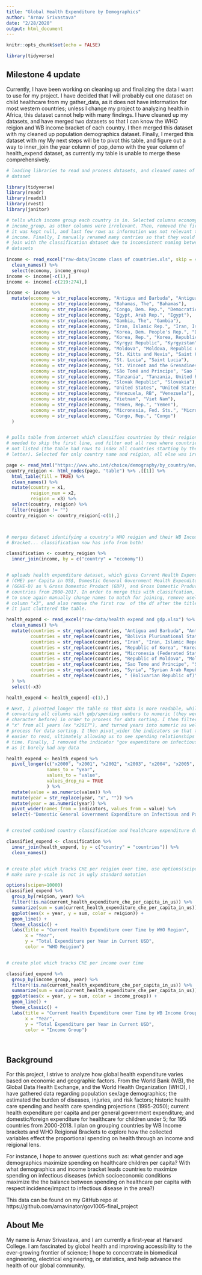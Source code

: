 ```yaml
---
title: "Global Health Expenditure by Demographics"
author: "Arnav Srivastava"
date: "2/28/2020"
output: html_document
---
```


```r
knitr::opts_chunk$set(echo = FALSE)

library(tidyverse)
```
## Milestone 4 update
Currently, I have been working on cleaning up and finalizing the data I want to use for my project. I have decided that I will probably cut one dataset on child healthcare from my gather_data, as it does not have information for most western countries; unless I change my project to analyzing health in Africa, this dataset cannot help with many findings.
I have cleaned up my datasets, and have merged two datasets so that I can know the WHO reigion and WB income bracket of each country. I then merged this dataset with my cleaned up population demographics dataset. Finally, I merged this dataset with my
My next steps will be to pivot this table, and figure out a way to inner_join the year column of pop_demo with the year column of health_expend dataset, as currently my table is unable to merge these comprehensively. 

```r


# loading libraries to read and process datasets, and cleaned names of every
# dataset

library(tidyverse)
library(readr)
library(readxl)
library(rvest)
library(janitor)

# tells which income group each country is in. Selected columns economy and
# income_group, as other columns were irrelevant. Then, removed the first row as
# it was kept null, and last few rows as information was not relevant to country
# income. Finally, I manually renamed many contries so that they would properly
# join with the classification dataset due to inconsistent naming between both
# datasets
  
income <- read_excel("raw-data/Income class of countries.xls", skip = 4) %>% 
  clean_names() %>% 
  select(economy, income_group)
income <- income[-c(1),]
income <- income[-c(219:274),]

income <- income %>% 
  mutate(economy = str_replace(economy, "Antigua and Barbuda", "Antigua And Barbuda"),
         economy = str_replace(economy, "Bahamas, The", "Bahamas"),
         economy = str_replace(economy, "Congo, Dem. Rep.", "Democratic Republic of the Congo"),
         economy = str_replace(economy, "Egypt, Arab Rep.", "Egypt"),
         economy = str_replace(economy, "Gambia, The", "Gambia"),
         economy = str_replace(economy, "Iran, Islamic Rep.", "Iran, Islamic Republic of"),
         economy = str_replace(economy, "Korea, Dem. People's Rep.", "Democratic Peoples Republic of Korea"),
         economy = str_replace(economy, "Korea, Rep.", "Korea, Republic of"),
         economy = str_replace(economy, "Kyrgyz Republic", "Kyrgyzstan"),
         economy = str_replace(economy, "Moldova", "Moldova, Republic of"),
         economy = str_replace(economy, "St. Kitts and Nevis", "Saint Kitts"),
         economy = str_replace(economy, "St. Lucia", "Saint Lucia"),
         economy = str_replace(economy, "St. Vincent and the Grenadines", "Saint Vincent and the Grenadines"),
         economy = str_replace(economy, "São Tomé and Principe", "Sao Tome And Principe"),
         economy = str_replace(economy, "Tanzania", "Tanzania, United Republic of"),
         economy = str_replace(economy, "Slovak Republic", "Slovakia"),
         economy = str_replace(economy, "United States", "United States of America"),
         economy = str_replace(economy, "Venezuela, RB", "Venezuela"),
         economy = str_replace(economy, "Vietnam", "Viet Nam"),
         economy = str_replace(economy, "Yemen, Rep.", "Yemen"),
         economy = str_replace(economy, "Micronesia, Fed. Sts.", "Micronesia, Federated States of"),
         economy = str_replace(economy, "Congo, Rep.", "Congo")
  )


# pulls table from internet which classifies countries by their reigion...
# needed to skip the first line, and filter out all rows where countries were
# not listed (the table had rows to index all countries starting by the same
# letter). Selected for only country name and reigion, all else was irrelevant

page <- read_html("https://www.who.int/choice/demography/by_country/en/")
country_reigion <- html_nodes(page, "table") %>% .[[1]] %>%
  html_table(fill = TRUE) %>% 
  clean_names() %>% 
  mutate(country = x1,
         reigion_num = x2,
         reigion = x3) %>% 
  select(country, reigion) %>% 
  filter(reigion != "")
country_reigion <- country_reigion[-c(1),]



# merges dataset identifying a country's WHO reigion and their WB Income
# Bracket... classification now has info from both!

classification <- country_reigion %>% 
  inner_join(income, by = c("country" = "economy"))


# uploads health expenditure dataset, which gives Current Health Expenditure
# (CHE) per Capita in US$, Domestic General Government Health Expenditure
# (GGHE-D) as % Gross Domestic Product (GDP), and Gross Domestic Product for all
# countries from 2000-2017. In order to merge this with classifcation, we need
# to once again manually change names to match for joining, remove useless
# column "x3", and also remove the first row  of the df after the titles since
# it just cluttered the table. 

health_expend <- read_excel("raw-data/health expend and gdp.xlsx") %>% 
  clean_names() %>%
  mutate(countries = str_replace(countries, "Antigua and Barbuda", "Antigua And Barbuda"),
         countries = str_replace(countries, "Bolivia Plurinational States of", "Bolivia "),
         countries = str_replace(countries, "Iran", "Iran, Islamic Republic of"),
         countries = str_replace(countries, "Republic of Korea", "Korea, Republic of"),
         countries = str_replace(countries, "Micronesia (Federated States of)", "Micronesia, Federated States of"),
         countries = str_replace(countries, "Republic of Moldova", "Moldova, Republic of"),
         countries = str_replace(countries, "Sao Tome and Principe", "Sao Tome And Principe"),
         countries = str_replace(countries, "Syria", "Syrian Arab Republic"),
         countries = str_replace(countries, " (Bolivarian Republic of)", "")
  ) %>% 
  select(-x3)

health_expend <- health_expend[-c(1),]

# Next, I pivotted_longer the table so that data is more readable, while
# converting all columns with gdp/spending numbers to numeric (they were
# character before) in order to process for data sorting. I then filtered the
# "x" from all years (ex "x2017"), and turned years into numeric as well to
# process for data sorting. I then pivot_wider the indicators so that they were
# easier to read, ultimately allowing us to see spending relationships over
# time. Finally, I removed the indicator "gov expenditure on infectious disease"
# as it barely had any data

health_expend <- health_expend %>% 
  pivot_longer(c("x2000", "x2001", "x2002", "x2003", "x2004", "x2005", "x2006", "x2007", "x2008", "x2009", "x2010", "x2011", "x2012", "x2013", "x2014", "x2015", "x2016", "x2017"), 
               names_to = "year", 
               values_to = "value",
               values_drop_na = TRUE
               ) %>% 
  mutate(value = as.numeric(value)) %>% 
  mutate(year = str_replace(year, "x", "")) %>% 
  mutate(year = as.numeric(year)) %>% 
  pivot_wider(names_from = indicators, values_from = value) %>% 
  select(-"Domestic General Government Expenditure on Infectious and Parasitic diseases")


# created combined country classification and healthcare expenditure dataset

classified_expend <- classification %>% 
  inner_join(health_expend, by = c("country" = "countries")) %>% 
  clean_names()


# create plot which tracks CHE per reigion over time, use options(scipen) to
# make sure y-scale is not in ugly standard notation

options(scipen=10000)
classified_expend %>% 
  group_by(reigion, year) %>%
  filter(!is.na(current_health_expenditure_che_per_capita_in_us)) %>% 
  summarize(sum = sum(current_health_expenditure_che_per_capita_in_us)) %>% 
  ggplot(aes(x = year, y = sum, color = reigion)) +
  geom_line() +
  theme_classic() +
  labs(title = "Current Health Expenditure over Time by WHO Region",
       x = "Year",
       y = "Total Expenditure per Year in Current USD",
       color = "WHO Reigion")


# create plot which tracks CHE per income over time

classified_expend %>% 
  group_by(income_group, year) %>%
  filter(!is.na(current_health_expenditure_che_per_capita_in_us)) %>% 
  summarize(sum = sum(current_health_expenditure_che_per_capita_in_us)) %>% 
  ggplot(aes(x = year, y = sum, color = income_group)) +
  geom_line() + 
  theme_classic() +
  labs(title = "Current Health Expenditure over Time by WB Income Group",
       x = "Year",
       y = "Total Expenditure per Year in Current USD",
       color = "Income Group")
  
  
```


## Background

For this project, I strive to analyze how global health expenditure varies based on economic and geographic factors. From the World Bank (WB), the Global Data Health Exchange, and the World Health Organization (WHO), I have gathered data regarding population sex/age demographics; the estimated the burden of diseases, injuries, and risk factors; historic health care spending and health care spending projections (1995-2050); current health expenditure per capita and per general government expenditure; and domestic/foreign expenditure for healthcare for children under 5; for 195 countries from 2000-2018. I plan on grouping countries by WB Income brackets and WHO Reigional Brackets to explore how the collected variables effect the proportional spending on health through an income and reigional lens.

For instance, I hope to answer questions such as: what gender and age demographics maximize spending on healthcare children per capita? With what demographics and income bracket leads countries to maximize spending on infectious diseases (which socioeconomic conditions maximize the the balance between spending on healthcare per capita with respect incidence/impact to infectious disease in the area?)


This data can be found on my GitHub repo at https://github.com/arnavinator/gov1005-final_project

## About Me
My name is Arnav Srivastava, and I am currently a first-year at Harvard College. I am fascinated by global health and improving accessibility to the ever-growing frontier of science; I hope to concentrate in biomedical engineering, electrical engineering, or statistics, and help advance the health of our global community.



